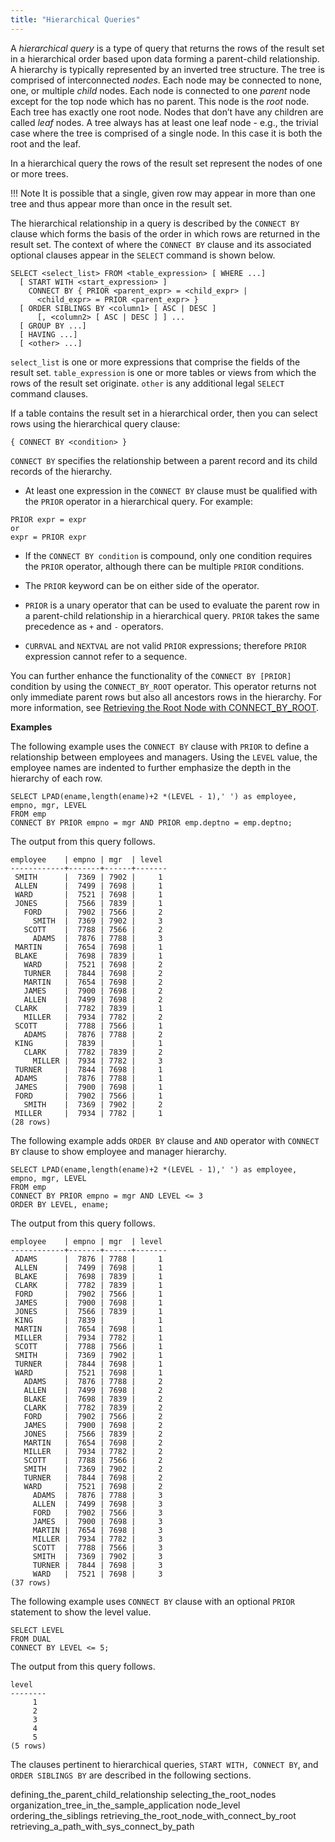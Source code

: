 ```yaml
---
title: "Hierarchical Queries"
---
```


<div id="hierarchical_queries" class="registered_link"></div>

A *hierarchical query* is a type of query that returns the rows of the result set in a hierarchical order based upon data forming a parent-child relationship. A hierarchy is typically represented by an inverted tree structure. The tree is comprised of interconnected *nodes*. Each node may be connected to none, one, or multiple *child* nodes. Each node is connected to one *parent* node except for the top node which has no parent. This node is the *root* node. Each tree has exactly one root node. Nodes that don’t have any children are called *leaf* nodes. A tree always has at least one leaf node - e.g., the trivial case where the tree is comprised of a single node. In this case it is both the root and the leaf.

In a hierarchical query the rows of the result set represent the nodes of one or more trees.

!!! Note
    It is possible that a single, given row may appear in more than one tree and thus appear more than once in the result set.

The hierarchical relationship in a query is described by the `CONNECT BY` clause which forms the basis of the order in which rows are returned in the result set. The context of where the `CONNECT BY` clause and its associated optional clauses appear in the `SELECT` command is shown below.

```text
SELECT <select_list> FROM <table_expression> [ WHERE ...]
  [ START WITH <start_expression> ]
    CONNECT BY { PRIOR <parent_expr> = <child_expr> |
      <child_expr> = PRIOR <parent_expr> }
  [ ORDER SIBLINGS BY <column1> [ ASC | DESC ]
      [, <column2> [ ASC | DESC ] ] ...
  [ GROUP BY ...]
  [ HAVING ...]
  [ <other> ...]
```

`select_list` is one or more expressions that comprise the fields of the result set. `table_expression` is one or more tables or views from which the rows of the result set originate. `other` is any additional legal `SELECT` command clauses. 

If a table contains the result set in a hierarchical order, then you can select rows using the hierarchical query clause:

```text
{ CONNECT BY <condition> }
```

`CONNECT BY` specifies the relationship between a parent record and its child records of the hierarchy. 

-  At least one expression in the `CONNECT BY` clause must be qualified with the `PRIOR` operator in a hierarchical query. For example:

```text
PRIOR expr = expr
or
expr = PRIOR expr
```

-  If the `CONNECT BY condition` is compound, only one condition requires the `PRIOR` operator, although there can be multiple `PRIOR` conditions.

-  The `PRIOR` keyword can be on either side of the operator.

-  `PRIOR` is a unary operator that can be used to evaluate the parent row in a parent-child relationship in a hierarchical query. `PRIOR` takes the same precedence as `+` and `-` operators.

-  `CURRVAL` and `NEXTVAL` are not valid `PRIOR` expressions; therefore `PRIOR` expression cannot refer to a sequence.

You can further enhance the functionality of the `CONNECT BY [PRIOR]` condition by using the `CONNECT_BY_ROOT` operator. This operator returns not only immediate parent rows but also all ancestors rows in the hierarchy. For more information, see [Retrieving the Root Node with CONNECT_BY_ROOT](../05_hierarchical_queries/06_retrieving_the_root_node_with_connect_by_root/#retrieving_the_root_node_with_connect_by_root).

**Examples**

The following example uses the `CONNECT BY` clause with `PRIOR` to define a relationship between employees and managers. Using the `LEVEL` value, the employee names are indented to further emphasize the depth in the hierarchy of each row.

```text
SELECT LPAD(ename,length(ename)+2 *(LEVEL - 1),' ') as employee, empno, mgr, LEVEL 
FROM emp 
CONNECT BY PRIOR empno = mgr AND PRIOR emp.deptno = emp.deptno;
```

The output from this query follows.

```text
employee    | empno | mgr  | level 
------------+-------+------+-------
 SMITH      |  7369 | 7902 |     1
 ALLEN      |  7499 | 7698 |     1
 WARD       |  7521 | 7698 |     1
 JONES      |  7566 | 7839 |     1
   FORD     |  7902 | 7566 |     2
     SMITH  |  7369 | 7902 |     3
   SCOTT    |  7788 | 7566 |     2
     ADAMS  |  7876 | 7788 |     3
 MARTIN     |  7654 | 7698 |     1
 BLAKE      |  7698 | 7839 |     1
   WARD     |  7521 | 7698 |     2
   TURNER   |  7844 | 7698 |     2
   MARTIN   |  7654 | 7698 |     2
   JAMES    |  7900 | 7698 |     2
   ALLEN    |  7499 | 7698 |     2
 CLARK      |  7782 | 7839 |     1
   MILLER   |  7934 | 7782 |     2
 SCOTT      |  7788 | 7566 |     1
   ADAMS    |  7876 | 7788 |     2
 KING       |  7839 |      |     1
   CLARK    |  7782 | 7839 |     2
     MILLER |  7934 | 7782 |     3
 TURNER     |  7844 | 7698 |     1
 ADAMS      |  7876 | 7788 |     1
 JAMES      |  7900 | 7698 |     1
 FORD       |  7902 | 7566 |     1
   SMITH    |  7369 | 7902 |     2
 MILLER     |  7934 | 7782 |     1
(28 rows)
```

The following example adds `ORDER BY` clause and `AND` operator with `CONNECT BY` clause to show employee and manager hierarchy.

```text
SELECT LPAD(ename,length(ename)+2 *(LEVEL - 1),' ') as employee, empno, mgr, LEVEL
FROM emp
CONNECT BY PRIOR empno = mgr AND LEVEL <= 3
ORDER BY LEVEL, ename;
```

The output from this query follows.

```text
employee    | empno | mgr  | level 
------------+-------+------+-------
 ADAMS      |  7876 | 7788 |     1
 ALLEN      |  7499 | 7698 |     1
 BLAKE      |  7698 | 7839 |     1
 CLARK      |  7782 | 7839 |     1
 FORD       |  7902 | 7566 |     1
 JAMES      |  7900 | 7698 |     1
 JONES      |  7566 | 7839 |     1
 KING       |  7839 |      |     1
 MARTIN     |  7654 | 7698 |     1
 MILLER     |  7934 | 7782 |     1
 SCOTT      |  7788 | 7566 |     1
 SMITH      |  7369 | 7902 |     1
 TURNER     |  7844 | 7698 |     1
 WARD       |  7521 | 7698 |     1
   ADAMS    |  7876 | 7788 |     2
   ALLEN    |  7499 | 7698 |     2
   BLAKE    |  7698 | 7839 |     2
   CLARK    |  7782 | 7839 |     2
   FORD     |  7902 | 7566 |     2
   JAMES    |  7900 | 7698 |     2
   JONES    |  7566 | 7839 |     2
   MARTIN   |  7654 | 7698 |     2
   MILLER   |  7934 | 7782 |     2
   SCOTT    |  7788 | 7566 |     2
   SMITH    |  7369 | 7902 |     2
   TURNER   |  7844 | 7698 |     2
   WARD     |  7521 | 7698 |     2
     ADAMS  |  7876 | 7788 |     3
     ALLEN  |  7499 | 7698 |     3
     FORD   |  7902 | 7566 |     3
     JAMES  |  7900 | 7698 |     3
     MARTIN |  7654 | 7698 |     3
     MILLER |  7934 | 7782 |     3
     SCOTT  |  7788 | 7566 |     3
     SMITH  |  7369 | 7902 |     3
     TURNER |  7844 | 7698 |     3
     WARD   |  7521 | 7698 |     3
(37 rows)
```

The following example uses `CONNECT BY` clause with an optional `PRIOR` statement to show the level value.

```text
SELECT LEVEL
FROM DUAL
CONNECT BY LEVEL <= 5;
```

The output from this query follows.

```text
level 
--------
     1
     2
     3
     4
     5
(5 rows)
```

The clauses pertinent to hierarchical queries, `START WITH, CONNECT BY`, and `ORDER SIBLINGS BY` are described in the following sections.

<div class="toctree" maxdepth="3">

defining_the_parent_child_relationship selecting_the_root_nodes organization_tree_in_the_sample_application node_level ordering_the_siblings retrieving_the_root_node_with_connect_by_root retrieving_a_path_with_sys_connect_by_path

</div>
